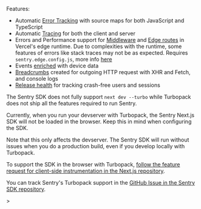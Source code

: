 Features:

- Automatic [Error Tracking](/product/issues/) with source maps for both JavaScript and TypeScript
- Automatic [Tracing](/product/performance/) for both the client and server
- Errors and Performance support for [Middleware](https://vercel.com/docs/concepts/functions/edge-middleware) and [Edge routes](https://vercel.com/docs/concepts/functions/edge-functions) in Vercel's edge runtime. Due to complexities with the runtime, some features of errors like stack traces may not be as expected. Requires <code>sentry.edge.config.js</code>, more info [here](/platforms/javascript/guides/nextjs/manual-setup/#create-initialization-config-files)
- Events [enriched](/platforms/javascript/enriching-events/context/) with device data
- [Breadcrumbs](/platforms/javascript/enriching-events/breadcrumbs/) created for outgoing HTTP request with XHR and Fetch, and console logs
- [Release health](/product/releases/health/) for tracking crash-free users and sessions

<Alert>

The Sentry SDK does not fully support `next dev --turbo` while Turbopack does not ship all the features required to run Sentry.

Currently, when you run your devserver with Turbopack, the Sentry Next.js SDK will not be loaded in the browser.
Keep this in mind when configuring the SDK.

Note that this only affects the devserver.
The Sentry SDK will run without issues when you do a production build, even if you develop locally with Turbopack.

To support the SDK in the browser with Turbopack, [follow the feature request for client-side instrumentation in the Next.js repository](https://github.com/vercel/next.js/discussions/69294).

You can track Sentry's Turbopack support in the [GitHub Issue in the Sentry SDK repository](https://github.com/getsentry/sentry-javascript/issues/8105).

</Alert>>
